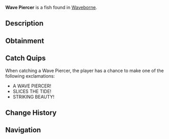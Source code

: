 {{FishInfobox
|image          = Wave Piercer.png
|rarity         = Mythical
|sea            = Second Sea
|location       = [[Waveborne]]
|sublocation    = 
|sources        = Fishing Rod
|radar_location = 
|prog_speed     = -55
|xp             = 1050
|weather        = Clear
|time           = Night
|season         = Winter
|bait           = Truffle Worm
|base_weight    = 140
|base_value     = 2100
|weight_range   = 90
|base_chance    = 5
|base_resil     = 15
}}
'''Wave Piercer''' is a {{Rarity|Mythical}} fish found in [[Waveborne]].

== Description ==
{{Description|A grey fish with light blue fins and dark grey stripes, cutting through the waves with ethereal precision.|Bestiary Entry}}

== Obtainment ==
{{Description|It appears when the sea mirrors the sky.|Bestiary Hint}}
{{Fish Availability|
Waveborne
|top_rods      = 
Plastic Rod\49513.46\149515.92;
Free Spirit Rod\38583.91\163046.43;
Egg Rod\30202.3\107655.65;
Verdant Shear Rod\28823.07\101866.8;
Great Dreamer Rod\28497.9\100222.53;
Fischer's Rod\27603.03\150898.57;
Krampus's Rod\27992.75\63037.54;
Firefly Rod\27413.2\137246.27;
Azure Of Lagoon\27129.82\115989.47;
Lucky Rod\19364.13\93344.5;
Blazebringer Rod\28479.36\99485.51;
Steady Rod\26864.69\62613.63;
Trident Rod\24778.9\104974.01;
Ethereal Prism Rod\20048.04\82221.97;
Seraphic Rod\19749.81\74312.91;
No-Life Rod\19092.64\70331.5;
Rod Of The Exalted One\18311.29\68837.02;
Rod Of The Forgotten Fang\18291.3\67417.5;
Challenger's Rod\18168.07\66607.67;
Rod Of The Depths\17536.59\63105.18;
Depthseeker Rod\16837.1\64205.82;
Volcanic Rod\16754.68\62623.67;
Zeus Rod\16602.1\62053.39;
Avalanche Rod\16520.47\63127.47
|recommended   = Free Spirit Rod
}}

== Catch Quips ==
When catching a Wave Piercer, the player has a chance to make one of the following exclamations:
* A WAVE PIERCER!
* SLICES THE TIDE!
* STRIKING BEAUTY!

== Change History ==
{{Change History|{{subst:Current Version}}}}

== Navigation ==
{{Fish Navbox|Waveborne}}